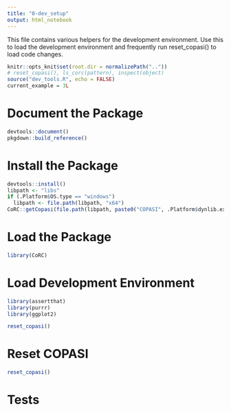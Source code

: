 ```yaml
---
title: "0-dev_setup"
output: html_notebook
---
```


This file contains various helpers for the development environment.
Use this to load the development environment and frequently run reset_copasi() to load code changes.

```r
knitr::opts_knit$set(root.dir = normalizePath(".."))
# reset_copasi(), ls_corc(pattern), inspect(object)
source("dev_tools.R", echo = FALSE)
current_example = 3L
```

# Document the Package

```r
devtools::document()
pkgdown::build_reference()
```

# Install the Package

```r
devtools::install()
libpath <- "libs"
if (.Platform$OS.type == "windows")
  libpath <- file.path(libpath, "x64")
CoRC::getCopasi(file.path(libpath, paste0("COPASI", .Platform$dynlib.ext)))
```

# Load the Package

```r
library(CoRC)
```

# Load Development Environment

```r
library(assertthat)
library(purrr)
library(ggplot2)

reset_copasi()
```

# Reset COPASI

```r
reset_copasi()
```

# Tests

```r

```
